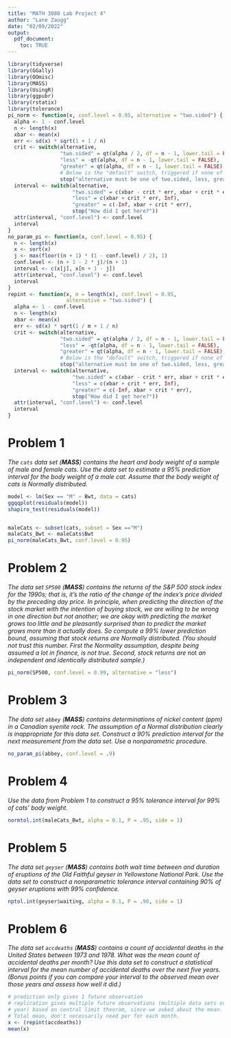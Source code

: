 ---
title: "MATH 3080 Lab Project 4"
author: "Lane Zaugg"
date: "02/09/2022"
output:
  pdf_document:
    toc: TRUE
---

```{r, include = FALSE}
library(tidyverse)
library(GGally)
library(OOmisc)
library(MASS)
library(UsingR)
library(ggpubr)
library(rstatix)
library(tolerance)
pi_norm <- function(x, conf.level = 0.95, alternative = "two.sided") {
  alpha <- 1 - conf.level
  n <- length(x)
  xbar <- mean(x)
  err <- sd(x) * sqrt(1 + 1 / n)
  crit <- switch(alternative,
                 "two.sided" = qt(alpha / 2, df = n - 1, lower.tail = FALSE),
                 "less" = -qt(alpha, df = n - 1, lower.tail = FALSE),
                 "greater" = qt(alpha, df = n - 1, lower.tail = FALSE),
                 # Below is the "default" switch, triggered if none of the above
                 stop("alternative must be one of two.sided, less, greater"))
  interval <- switch(alternative,
                     "two.sided" = c(xbar - crit * err, xbar + crit * err),
                     "less" = c(xbar + crit * err, Inf),
                     "greater" = c(-Inf, xbar + crit * err),
                     stop("How did I get here?"))
  attr(interval, "conf.level") <- conf.level
  interval
}
no_param_pi <- function(x, conf.level = 0.95) {
  n <- length(x)
  x <- sort(x)
  j <- max(floor((n + 1) * (1 - conf.level) / 2), 1)
  conf.level <- (n + 1 - 2 * j)/(n + 1)
  interval <- c(x[j], x[n + 1 - j])
  attr(interval, "conf.level") <- conf.level
  interval
}
repint <- function(x, m = length(x), conf.level = 0.95,
                   alternative = "two.sided") {
  alpha <- 1 - conf.level
  n <- length(x)
  xbar <- mean(x)
  err <- sd(x) * sqrt(1 / m + 1 / n)
  crit <- switch(alternative,
                 "two.sided" = qt(alpha / 2, df = n - 1, lower.tail = FALSE),
                 "less" = -qt(alpha, df = n - 1, lower.tail = FALSE),
                 "greater" = qt(alpha, df = n - 1, lower.tail = FALSE),
                 # Below is the "default" switch, triggered if none of the above
                 stop("alternative must be one of two.sided, less, greater"))
  interval <- switch(alternative,
                     "two.sided" = c(xbar - crit * err, xbar + crit * err),
                     "less" = c(xbar + crit * err, Inf),
                     "greater" = c(-Inf, xbar + crit * err),
                     stop("How did I get here?"))
  attr(interval, "conf.level") <- conf.level
  interval
}

```



# Problem 1

*The `cats` data set (**MASS**) contains the heart and body weight of a sample
of male and female cats. Use the data set to estimate a 95% prediction interval
for the body weight of a male cat. Assume that the body weight of cats is
Normally distributed.*

```{r, error = TRUE}
model <- lm(Sex == "M" ~ Bwt, data = cats)
ggqqplot(residuals(model))
shapiro_test(residuals(model))


maleCats <- subset(cats, subset = Sex =="M")
maleCats_Bwt <- maleCats$Bwt
pi_norm(maleCats_Bwt, conf.level = 0.95)

```

# Problem 2

*The data set `SP500` (**MASS**) contains the returns of the S&P 500 stock index
for the 1990s; that is, it's the ratio of the change of the index's price
divided by the preceding day price. In principle, when predicting the direction
of the stock market with the intention of buying stock, we are willing to be
wrong in one direction but not another; we are okay with predicting the market
grows too little and be pleasantly surprised than to predict the market grows
more than it actually does. So compute a 99% lower prediction bound, assuming
that stock returns are Normally distributed. (You should not trust this number.
First the Normality assumption, despite being assumed a lot in finance, is not
true. Second, stock returns are* not *an independent and identically distributed
sample.)*

```{r, error = TRUE}
pi_norm(SP500, conf.level = 0.99, alternative = "less")
```

# Problem 3

*The data set `abbey` (**MASS**) contains determinations of nickel content (ppm)
in a Canadian syenite rock. The assumption of a Normal distribution clearly is
inappropriate for this data set. Construct a 90% prediction interval for the
next measurement from the data set. Use a nonparametric procedure.*

```{r, error = TRUE}
no_param_pi(abbey, conf.level = .9)
```

# Problem 4

*Use the data from Problem 1 to construct a 95% tolerance interval for 99% of
cats' body weight.*

```{r, error = TRUE}
normtol.int(maleCats_Bwt, alpha = 0.1, P = .95, side = 1)
```

# Problem 5

*The data set `geyser` (**MASS**) contains both wait time between and duration
of eruptions of the Old Faithful geyser in Yellowstone National Park. Use the
data set to construct a nonparametric tolerance interval containing 90% of
geyser eruptions with 99% confidence.*

```{r, error = TRUE}
nptol.int(geyser$waiting, alpha = 0.1, P = .90, side = 1)
```

# Problem 6

*The data set `accdeaths` (**MASS**) contains a count of accidental deaths in
the United States between 1973 and 1978. What was the mean count of accidental
deaths per month? Use this data set to construct a statistical interval for the
mean number of accidental deaths over the next five years. (Bonus points if you
can compare your interval to the observed mean over those years and assess how
well it did.)*

```{r, error = TRUE}
# prediction only gives 1 future observation
# replication gives multiple future observations (multiple data sets over next
# year) based on central limit theorom, since we asked about the mean. 
# Total mean, don't necessarily need per for each month.
x <- (repint(accdeaths))
mean(x)
```

